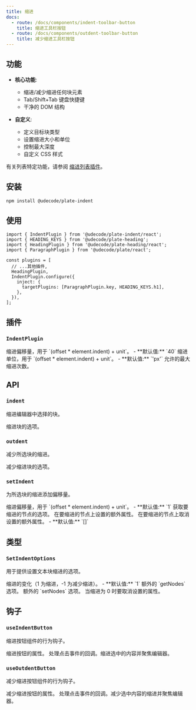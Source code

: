 ```yaml
---
title: 缩进
docs:
  - route: /docs/components/indent-toolbar-button
    title: 缩进工具栏按钮
  - route: /docs/components/outdent-toolbar-button
    title: 减少缩进工具栏按钮
---
```


<ComponentPreview name="indent-demo" />

<PackageInfo>

## 功能

- **核心功能**:
  - 缩进/减少缩进任何块元素
  - Tab/Shift+Tab 键盘快捷键
  - 干净的 DOM 结构

- **自定义**:
  - 定义目标块类型
  - 设置缩进大小和单位
  - 控制最大深度
  - 自定义 CSS 样式

有关列表特定功能，请参阅 [缩进列表插件](/docs/list)。

</PackageInfo>

## 安装

```bash
npm install @udecode/plate-indent
```

## 使用

```tsx
import { IndentPlugin } from '@udecode/plate-indent/react';
import { HEADING_KEYS } from '@udecode/plate-heading';
import { HeadingPlugin } from '@udecode/plate-heading/react';
import { ParagraphPlugin } from '@udecode/plate/react';

const plugins = [
  // ...其他插件,
  HeadingPlugin,
  IndentPlugin.configure({
    inject: {
      targetPlugins: [ParagraphPlugin.key, HEADING_KEYS.h1],
    },
  }),
];
```

## 插件

### `IndentPlugin`

<API name="IndentPlugin">
<APIOptions>
  <APIItem name="offset" type="number" optional>
    缩进偏移量，用于 `(offset * element.indent) + unit`。
    - **默认值:** `40`
  </APIItem>
  <APIItem name="unit" type="string" optional>
    缩进单位，用于 `(offset * element.indent) + unit`。
    - **默认值:** `'px'`
  </APIItem>
  <APIItem name="indentMax" type="number" optional>
    允许的最大缩进次数。
  </APIItem>
</APIOptions>
</API>

## API

### `indent`

缩进编辑器中选择的块。

<API name="indent">
  <APIOptions type="SetIndentOptions" optional>
    缩进块的选项。
  </APIOptions>
</API>

### `outdent`

减少所选块的缩进。

<API name="outdent">
  <APIOptions type="SetIndentOptions" optional>
    减少缩进块的选项。
  </APIOptions>
</API>

### `setIndent`

为所选块的缩进添加偏移量。

<API name="setIndent">
<APIOptions type="SetIndentOptions">
  <APIItem name="offset" type="number" optional>
    缩进偏移量，用于 `(offset * element.indent) + unit`。
    - **默认值:** `1`
  </APIItem>
  <APIItem name="getNodesOptions" type="EditorNodesOptions" optional>
    获取要缩进的节点的选项。
  </APIItem>
  <APIItem name="setNodesProps" type="object" optional>
    在要缩进的节点上设置的额外属性。
  </APIItem>
  <APIItem name="unsetNodesProps" type="string[]" optional>
    在要缩进的节点上取消设置的额外属性。
    - **默认值:** `[]`
  </APIItem>
</APIOptions>
</API>

## 类型

### `SetIndentOptions`

用于提供设置文本块缩进的选项。

<API name="SetIndentOptions">
<APIOptions>
  <APIItem name="offset" type="number">
    缩进的变化（1 为缩进，-1 为减少缩进）。
    - **默认值:** `1`
  </APIItem>
  <APIItem name="getNodesOptions" type="EditorNodesOptions<V>">
    额外的 `getNodes` 选项。
  </APIItem>
  <APIItem name="setNodesProps" type="object">
    额外的 `setNodes` 选项。
  </APIItem>
  <APIItem name="unsetNodesProps" type="string[]">
    当缩进为 0 时要取消设置的属性。
  </APIItem>
</APIOptions>
</API>

## 钩子

### `useIndentButton`

缩进按钮组件的行为钩子。

<API name="useIndentButton">
<APIReturns type="object">
  <APIItem name="props" type="object">
    缩进按钮的属性。
    <APISubList>
      <APISubListItem parent="props" name="onClick" type="function">
        处理点击事件的回调。缩进选中的内容并聚焦编辑器。
      </APISubListItem>
    </APISubList>
  </APIItem>
</APIReturns>
</API>

### `useOutdentButton`

减少缩进按钮组件的行为钩子。

<API name="useOutdentButton">
<APIReturns type="object">
  <APIItem name="props" type="object">
    减少缩进按钮的属性。
    <APISubList>
      <APISubListItem parent="props" name="onClick" type="function">
        处理点击事件的回调。减少选中内容的缩进并聚焦编辑器。
      </APISubListItem>
    </APISubList>
  </APIItem>
</APIReturns>
</API>